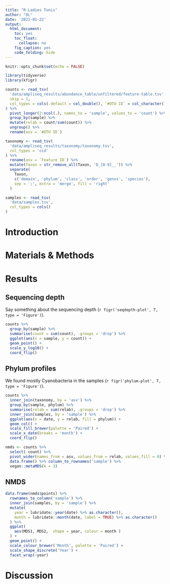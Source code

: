 ```yaml
---
title: "R-Ladies Tunis"
author: "DL"
date: '2021-01-22'
output: 
  html_document:
    toc: yes
    toc_float:
      collapse: no
    fig_caption: yes
    code_folding: hide
---
```


```r
knitr::opts_chunk$set(echo = FALSE)
```

```r
library(tidyverse)
library(kfigr)
```

```r
counts <- read_tsv(
  'data/ampliseq_results/abundance_table/unfiltered/feature-table.tsv',
  skip = 1,
  col_types = cols(.default = col_double(), `#OTU ID` = col_character())
) %>%
  pivot_longer(2:ncol(.), names_to = 'sample', values_to = 'count') %>%
  group_by(sample) %>%
  mutate(relab = count/sum(count)) %>%
  ungroup() %>%
  rename(asv = `#OTU ID`)

taxonomy <- read_tsv(
  'data/ampliseq_results/taxonomy/taxonomy.tsv',
  col_types = 'ccd'
) %>%
  rename(asv = `Feature ID`) %>%
  mutate(Taxon = str_remove_all(Taxon, 'D_[0-9]__')) %>%
  separate(
    Taxon, 
    c('domain', 'phylum', 'class', 'order', 'genus', 'species'), 
    sep = ';', extra = 'merge', fill = 'right'
  )

samples <- read_tsv(
  'data/samples.tsv',
  col_types = cols()
)
```

# Introduction

# Materials & Methods

# Results

## Sequencing depth

Say something about the sequencing depth
(`r figr('seqdepth-plot', T, type = 'Figure')`).

```r
counts %>%
  group_by(sample) %>%
  summarise(count = sum(count), .groups = 'drop') %>%
  ggplot(aes(x = sample, y = count)) +
  geom_point() +
  scale_y_log10() +
  coord_flip()
```

## Phylum profiles

We found mostly Cyanobacteria in the samples
(`r figr('phylum-plot', T, type = 'Figure')`).

```r
counts %>%
  inner_join(taxonomy, by = 'asv') %>%
  group_by(sample, phylum) %>%
  summarise(relab = sum(relab), .groups = 'drop') %>%
  inner_join(samples, by = 'sample') %>%
  ggplot(aes(x = date, y = relab, fill = phylum)) +
  geom_col() +
  scale_fill_brewer(palette = 'Paired') +
  scale_x_date(breaks = 'month') +
  coord_flip()
```

```r
nmds <- counts %>%
  select(-count) %>%
  pivot_wider(names_from = asv, values_from = relab, values_fill = 0) %>%
  data.frame() %>% column_to_rownames('sample') %>%
  vegan::metaMDS(k = 3)
```

## NMDS

```r
data.frame(nmds$points) %>%
  rownames_to_column('sample') %>%
  inner_join(samples, by = 'sample') %>%
  mutate(
    year = lubridate::year(date) %>% as.character(),  
    month = lubridate::month(date, label = TRUE) %>% as.character()
  ) %>%
  ggplot(
    aes(MDS1, MDS2,  shape = year, colour = month )
  ) +
  geom_point() +
  scale_colour_brewer('Month', palette = 'Paired') +
  scale_shape_discrete('Year') +
  facet_wrap(~year)
```


# Discussion

